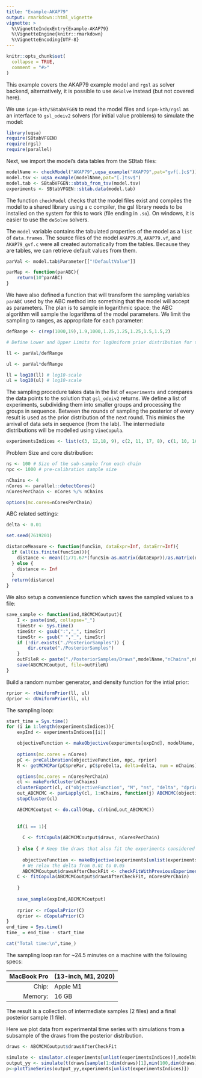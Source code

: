 ```yaml
---
title: "Example-AKAP79"
output: rmarkdown::html_vignette
vignette: >
  %\VignetteIndexEntry{Example-AKAP79}
  %\VignetteEngine{knitr::rmarkdown}
  %\VignetteEncoding{UTF-8}
---
```


```r
knitr::opts_chunk$set(
  collapse = TRUE,
  comment = "#>"
)
```

This example covers the AKAP79 example model and `rgsl` as solver
backend, alternatively, it is possible to use `deSolve` instead (but
not covered here).

We use `icpm-kth/SBtabVFGEN` to read the model files and `icpm-kth/rgsl` as an
interface to `gsl_odeiv2` solvers (for initial value problems) to simulate the model:

```r
library(uqsa)
require(SBtabVFGEN)
require(rgsl)
require(parallel)
```

Next, we import the model's data tables from the SBtab files:

```r
modelName <- checkModel("AKAP79",uqsa_example("AKAP79",pat="gvf[.]c$"))
model.tsv <- uqsa_example(modelName,pat="[.]tsv$")
model.tab <- SBtabVFGEN::sbtab_from_tsv(model.tsv)
experiments <- SBtabVFGEN::sbtab.data(model.tab)
```

The function `checkModel` checks that the model files exist and
compiles the model to a shared library using a c compiler, the gsl
library needs to be installed on the system for this to work (file
ending in `.so`). On windows, it is easier to use the `deSolve`
solvers.

The `model` variable contains the tabulated properties of the model as
a `list` of `data.frames`. The source files of the model `AKAP79.R`,
`AKAP79.vf`, and `AKAP79_gvf.c` were all created automatically from
the tables. Because they are tables, we can retrieve default values
from them.

```r
parVal <- model.tab$Parameter[["!DefaultValue"]]

parMap <- function(parABC){
	return(10^parABC)
}
```

We have also defined a function that will transform the sampling
variables `parABC` used by the ABC method into something that the model will accept as parameters. The plan
is to sample in logarithmic space: the ABC algorithm will sample the
logarithms of the model parameters. We limit the sampling to ranges,
as appropriate for each parameter:

```r
defRange <- c(rep(1000,19),1.9,1000,1.25,1.25,1.25,1.5,1.5,2)

# Define Lower and Upper Limits for logUniform prior distribution for the parameters

ll <- parVal/defRange

ul <- parVal*defRange

ll = log10(ll) # log10-scale
ul = log10(ul) # log10-scale
```

The sampling procedure takes data in the list of `experiments` and
compares the data points to the solution that `gsl_odeiv2` returns. We
define a list of experiments, subdividing them into smaller groups and
processing the groups in sequence. Between the rounds of sampling the
posterior of every result is used as the prior distribution of the
next round. This mimics the arrival of data sets in sequence (from the
lab). The intermediate distributions will be modelled using
`VineCopula`.

```r
experimentsIndices <- list(c(3, 12,18, 9), c(2, 11, 17, 8), c(1, 10, 16, 7))
```

Problem Size and core distribution:

```r
ns <- 100 # Size of the sub-sample from each chain
npc <- 1000 # pre-calibration sample size

nChains <- 4
nCores <- parallel::detectCores()
nCoresPerChain <- nCores %/% nChains

options(mc.cores=nCoresPerChain)

```

ABC related settings:

```r
delta <- 0.01

set.seed(7619201)

distanceMeasure <- function(funcSim, dataExpr=Inf, dataErr=Inf){
  if (all(is.finite(funcSim))){
    distance <- mean((1/71.67*(funcSim-as.matrix(dataExpr))/as.matrix(dataErr))^2, na.rm=TRUE)
  } else {
    distance <- Inf
  }
  return(distance)
}
```

We also setup a convenience function which saves the sampled values to a file:

```r
save_sample <- function(ind,ABCMCMCoutput){
	I <- paste(ind, collapse="_")
	timeStr <- Sys.time()
	timeStr <- gsub(":","_", timeStr)
	timeStr <- gsub(" ","_", timeStr)
	if (!dir.exists("./PosteriorSamples")) {
		dir.create("./PosteriorSamples")
	}
	outFileR <- paste("./PosteriorSamples/Draws",modelName,"nChains",nChains,"ns",ns,"npc",npc,I,timeStr,".RData",collapse="_",sep="_")
	save(ABCMCMCoutput, file=outFileR)
}
```

Build a random number generator, and density function for the intial prior:
```r
rprior <- rUniformPrior(ll, ul)
dprior <- dUniformPrior(ll, ul)

```

The sampling loop:

```r
start_time = Sys.time()
for (i in 1:length(experimentsIndices)){
	expInd <- experimentsIndices[[i]]

	objectiveFunction <- makeObjective(experiments[expInd], modelName, distanceMeasure, parMap)
  
	options(mc.cores = nCores)
	pC <- preCalibration(objectiveFunction, npc, rprior)
	M <- getMCMCPar(pC$prePar, pC$preDelta, delta=delta, num = nChains)

	options(mc.cores = nCoresPerChain)
	cl <- makeForkCluster(nChains)
	clusterExport(cl, c("objectiveFunction", "M", "ns", "delta", "dprior"))
	out_ABCMCMC <- parLapply(cl, 1:nChains, function(j) ABCMCMC(objectiveFunction, M$startPar[,j], ns, M$Sigma, delta, dprior))
	stopCluster(cl)

	ABCMCMCoutput <- do.call(Map, c(rbind,out_ABCMCMC))
	
	
	if(i == 1){
	  
	  C <- fitCopula(ABCMCMCoutput$draws, nCoresPerChain)
	  
	} else { # Keep the draws that also fit the experiments considered in previous loops
	  
	  objectiveFunction <- makeObjective(experiments[unlist(experimentsIndices[1:(i-1)])], modelName, distanceMeasure, parMap)
	  # We relax the delta from 0.01 to 0.05
	  ABCMCMCoutput$drawsAfterCheckFit <- checkFitWithPreviousExperiments(ABCMCMCoutput$draws,objectiveFunction,delta = 0.05)
	C <- fitCopula(ABCMCMCoutput$drawsAfterCheckFit, nCoresPerChain)
	
	}
	
	save_sample(expInd,ABCMCMCoutput)
	
	rprior <- rCopulaPrior(C)
	dprior <- dCopulaPrior(C)
}
end_time = Sys.time()
time_ = end_time - start_time

cat("Total time:\n",time_)
```

The sampling loop ran for ~24.5 minutes on a machine with the following specs:

|MacBook Pro |(13-inch, M1, 2020)|
|-----------:|:------------------|
|Chip: |Apple M1|
|Memory: |16 GB|

The result is a collection of intermediate samples (2 files) and a final posterior sample (1 file).

Here we plot data from experimental time series with simulations from a subsample of the draws from the posterior distribution.

```r
draws <- ABCMCMCoutput$drawsAfterCheckFit

simulate <- simulator.c(experiments[unlist(experimentsIndices)],modelName,parMap, noise = TRUE)
output_yy <- simulate(t(draws[sample(1:dim(draws)[1],min(100,dim(draws)[1])),]))
p<-plotTimeSeries(output_yy,experiments[unlist(experimentsIndices)])

```


